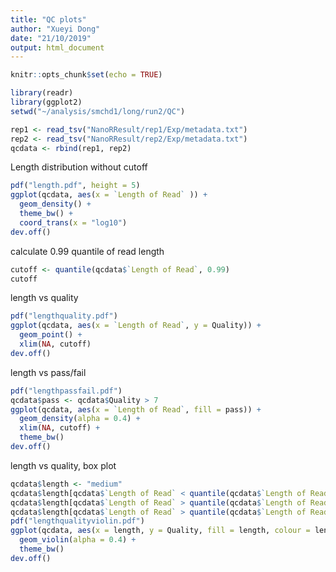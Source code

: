 ```yaml
---
title: "QC plots"
author: "Xueyi Dong"
date: "21/10/2019"
output: html_document
---
```


```r
knitr::opts_chunk$set(echo = TRUE)
```

```r
library(readr)
library(ggplot2)
setwd("~/analysis/smchd1/long/run2/QC")
```

```r
rep1 <- read_tsv("NanoRResult/rep1/Exp/metadata.txt")
rep2 <- read_tsv("NanoRResult/rep2/Exp/metadata.txt")
qcdata <- rbind(rep1, rep2)
```

Length distribution without cutoff

```r
pdf("length.pdf", height = 5)
ggplot(qcdata, aes(x = `Length of Read` )) +
  geom_density() +
  theme_bw() +
  coord_trans(x = "log10")
dev.off()
```


calculate 0.99 quantile of read length

```r
cutoff <- quantile(qcdata$`Length of Read`, 0.99)
cutoff
```

length vs quality

```r
pdf("lengthquality.pdf")
ggplot(qcdata, aes(x = `Length of Read`, y = Quality)) +
  geom_point() +
  xlim(NA, cutoff)
dev.off()
```

length vs pass/fail

```r
pdf("lengthpassfail.pdf")
qcdata$pass <- qcdata$Quality > 7
ggplot(qcdata, aes(x = `Length of Read`, fill = pass)) +
  geom_density(alpha = 0.4) +
  xlim(NA, cutoff) +
  theme_bw()
dev.off()
```

length vs quality, box plot
```r
qcdata$length <- "medium"
qcdata$length[qcdata$`Length of Read` < quantile(qcdata$`Length of Read`, 1/3)] <- "short"
qcdata$length[qcdata$`Length of Read` > quantile(qcdata$`Length of Read`, 2/3)] <- "long"
qcdata$length[qcdata$`Length of Read` > quantile(qcdata$`Length of Read`, 0.95)] <- "extra long"
pdf("lengthqualityviolin.pdf")
ggplot(qcdata, aes(x = length, y = Quality, fill = length, colour = length)) +
  geom_violin(alpha = 0.4) +
  theme_bw()
dev.off()
```

